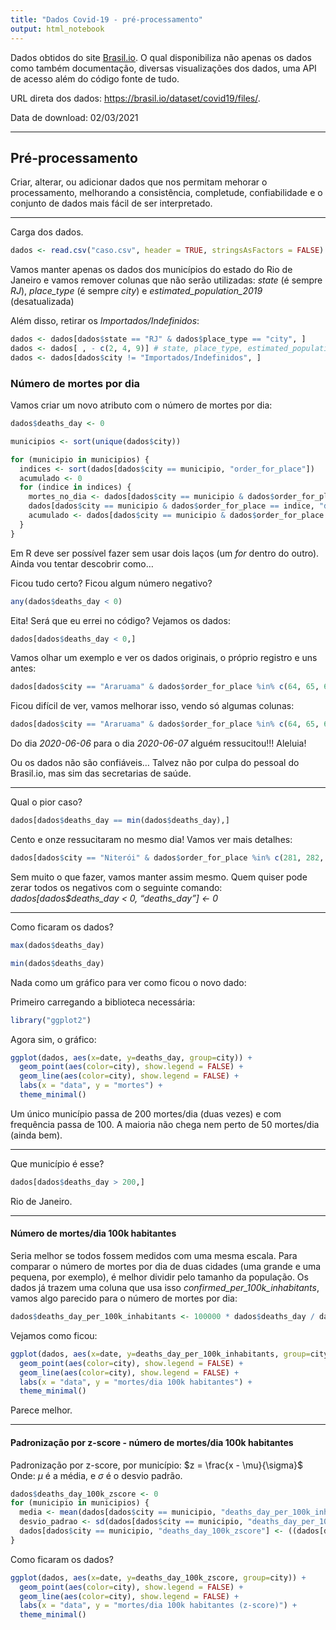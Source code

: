 ```yaml
---
title: "Dados Covid-19 - pré-processamento"
output: html_notebook
---
```


Dados obtidos do site <a href="https://brasil.io">Brasil.io</a>. O qual disponibiliza não apenas os dados como também documentação, diversas visualizações dos dados, uma API de acesso além do código fonte de tudo.

URL direta dos dados: <a href="https://brasil.io/dataset/covid19/files/">https://brasil.io/dataset/covid19/files/</a>.

Data de download: 02/03/2021 

---

<h2>Pré-processamento</h2>
Criar, alterar, ou adicionar dados que nos permitam mehorar o processamento, melhorando a consistência, completude, confiabilidade e o conjunto de dados mais fácil de ser interpretado.

---

Carga dos dados.

```r
dados <- read.csv("caso.csv", header = TRUE, stringsAsFactors = FALSE)
```

Vamos manter apenas os dados dos municípios do estado do Rio de Janeiro e vamos remover colunas que não serão utilizadas: <i>state</i> (é sempre <i>RJ</i>), <i>place_type</i> (é sempre <i>city</i>) e <i>estimated_population_2019</i> (desatualizada)

Além disso, retirar os <i>Importados/Indefinidos</i>:

```r
dados <- dados[dados$state == "RJ" & dados$place_type == "city", ]
dados <- dados[ , - c(2, 4, 9)] # state, place_type, estimated_population_2019
dados <- dados[dados$city != "Importados/Indefinidos", ]
```

<h3>Número de mortes por dia</h3>
Vamos criar um novo atributo com o número de mortes por dia:

```r
dados$deaths_day <- 0

municipios <- sort(unique(dados$city))

for (municipio in municipios) {
  indices <- sort(dados[dados$city == municipio, "order_for_place"])
  acumulado <- 0
  for (indice in indices) {
    mortes_no_dia <- dados[dados$city == municipio & dados$order_for_place == indice, "deaths"] - acumulado
    dados[dados$city == municipio & dados$order_for_place == indice, "deaths_day"] <- mortes_no_dia
    acumulado <- dados[dados$city == municipio & dados$order_for_place == indice, "deaths"]
  }
}
```

Em R deve ser possível fazer sem usar dois laços (um <i>for</i> dentro do outro). Ainda vou tentar descobrir como...

Ficou tudo certo? Ficou algum número negativo?

```r
any(dados$deaths_day < 0)
```

Eita! Será que eu errei no código? Vejamos os dados:

```r
dados[dados$deaths_day < 0,]
```

Vamos olhar um exemplo e ver os dados originais, o próprio registro e uns antes:

```r
dados[dados$city == "Araruama" & dados$order_for_place %in% c(64, 65, 66, 67),]
```

Ficou difícil de ver, vamos melhorar isso, vendo só algumas colunas:

```r
dados[dados$city == "Araruama" & dados$order_for_place %in% c(64, 65, 66, 67), c(1,2,4,11)]
```

Do dia <i>2020-06-06</i> para o dia <i>2020-06-07</i> alguém ressucitou!!! Aleluia!

Ou os dados não são confiáveis... Talvez não por culpa do pessoal do Brasil.io, mas sim das secretarias de saúde.

---

Qual o pior caso?

```r
dados[dados$deaths_day == min(dados$deaths_day),]
```

Cento e onze ressucitaram no mesmo dia! Vamos ver mais detalhes:

```r
dados[dados$city == "Niterói" & dados$order_for_place %in% c(281, 282, 283), c(1,2,4,11)]
```

Sem muito o que fazer, vamos manter assim mesmo. Quem quiser pode zerar todos os negativos com o seguinte comando:
<i>dados[dados$deaths_day < 0, "deaths_day"] <- 0</i>

---

Como ficaram os dados?

```r
max(dados$deaths_day)

min(dados$deaths_day)
```

Nada como um gráfico para ver como ficou o novo dado:

Primeiro carregando a biblioteca necessária:

```r
library("ggplot2")
```

Agora sim, o gráfico:

```r
ggplot(dados, aes(x=date, y=deaths_day, group=city)) +
  geom_point(aes(color=city), show.legend = FALSE) +
  geom_line(aes(color=city), show.legend = FALSE) +
  labs(x = "data", y = "mortes") +
  theme_minimal()
```

Um único município passa de 200 mortes/dia (duas vezes) e com frequência passa de 100. A maioria não chega nem perto de 50 mortes/dia (ainda bem).

---

Que município é esse?

```r
dados[dados$deaths_day > 200,]
```

Rio de Janeiro.

---

<h4>Número de mortes/dia 100k habitantes</h4>
Seria melhor se todos fossem medidos com uma mesma escala. Para comparar o número de mortes por dia de duas cidades (uma grande e uma pequena, por exemplo), é melhor dividir pelo tamanho da população. Os dados já trazem uma coluna que usa isso <i>confirmed_per_100k_inhabitants</i>, vamos algo parecido para o número de mortes por dia:

```r
dados$deaths_day_per_100k_inhabitants <- 100000 * dados$deaths_day / dados$estimated_population
```

Vejamos como ficou:

```r
ggplot(dados, aes(x=date, y=deaths_day_per_100k_inhabitants, group=city)) +
  geom_point(aes(color=city), show.legend = FALSE) +
  geom_line(aes(color=city), show.legend = FALSE) +
  labs(x = "data", y = "mortes/dia 100k habitantes") +
  theme_minimal()
```
Parece melhor.

---

<h4>Padronização por z-score - número de mortes/dia 100k habitantes</h4>
Padronização por z-score, por município:
$z = \frac{x - \mu}{\sigma}$
Onde: $\mu$ é a média, e $\sigma$ é o desvio padrão.

```r
dados$deaths_day_100k_zscore <- 0
for (municipio in municipios) {
  media <- mean(dados[dados$city == municipio, "deaths_day_per_100k_inhabitants"], na.rm = TRUE)
  desvio_padrao <- sd(dados[dados$city == municipio, "deaths_day_per_100k_inhabitants"], na.rm = TRUE)
  dados[dados$city == municipio, "deaths_day_100k_zscore"] <- ((dados[dados$city == municipio, "deaths_day_per_100k_inhabitants"] - media) / desvio_padrao)
}
```

Como ficaram os dados?

```r
ggplot(dados, aes(x=date, y=deaths_day_100k_zscore, group=city)) +
  geom_point(aes(color=city), show.legend = FALSE) +
  geom_line(aes(color=city), show.legend = FALSE) +
  labs(x = "data", y = "mortes/dia 100k habitantes (z-score)") +
  theme_minimal()
```

